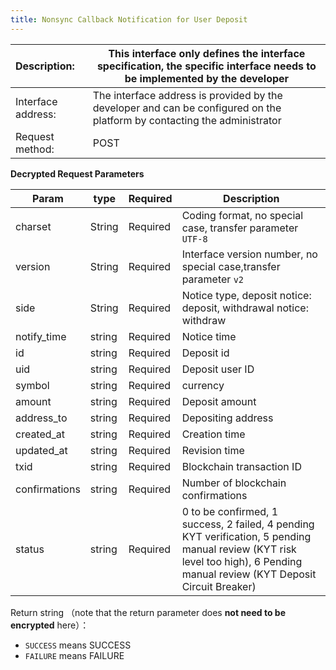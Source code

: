 ---
title: Nonsync Callback Notification for User Deposit
---

| Description:       | This interface only defines the interface specification, the specific interface needs to be implemented by the developer |
| :----------------- | ------------------------------------------------------------ |
| Interface address: | The interface address is provided by the developer and can be configured on the platform by contacting the administrator |
| Request method:    | POST                                                         |



**Decrypted Request Parameters**

| Param         | type   | Required | Description                                                  |
| ------------- | ------ | -------- | ------------------------------------------------------------ |
| charset       | String | Required | Coding format, no special case, transfer parameter `UTF-8`   |
| version       | String | Required | Interface version number, no special case,transfer parameter `v2` |
| side          | String | Required | Notice type, deposit notice: deposit, withdrawal notice: withdraw |
| notify_time   | string | Required | Notice time                                                  |
| id            | string | Required | Deposit id                                                   |
| uid           | string | Required | Deposit user ID                                              |
| symbol        | string | Required | currency                                                     |
| amount        | string | Required | Deposit amount                                               |
| address_to    | string | Required | Depositing address                                           |
| created_at    | string | Required | Creation time                                                |
| updated_at    | string | Required | Revision time                                                |
| txid          | string | Required | Blockchain transaction ID                                    |
| confirmations | string | Required | Number of blockchain confirmations                           |
| status        | string | Required | 0 to be confirmed, 1 success, 2 failed, 4 pending KYT verification, 5 pending manual review (KYT risk level too high), 6 Pending manual review (KYT Deposit Circuit Breaker) |



Return string （note that the return parameter does **not need to be encrypted** here）：
* `SUCCESS` means SUCCESS
* `FAILURE` means FAILURE